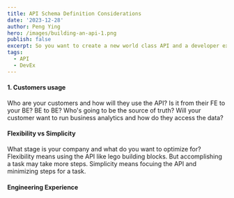 ```yaml
---
title: API Schema Definition Considerations
date: '2023-12-28'
author: Peng Ying
hero: /images/building-an-api-1.png
publish: false
excerpt: So you want to create a new world class API and a developer experience that differentiates you from your competitors.  I hope that I can shed a bit of light on the topic.  Let's get into it and discuss all of the attributes of a great developer experience, API design and considerations to make.
tags:
  - API
  - DevEx
---
```

#### 1. Customers usage

Who are your customers and how will they use the API?  Is it from their FE to your BE? BE to BE?  Who's going to be the source of truth?  Will your customer want to run business analytics and how do they access the data?

#### Flexibility vs Simplicity
What stage is your company and what do you want to optimize for?  Flexibility means using the API like lego building blocks.  But accomplishing a task may take more steps.  Simplicity means focuing the API and minimizing steps for a task.

#### Engineering Experience